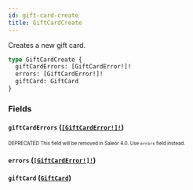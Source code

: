 ```yaml
---
id: gift-card-create
title: GiftCardCreate
---
```


Creates a new gift card.

```graphql
type GiftCardCreate {
  giftCardErrors: [GiftCardError!]!
  errors: [GiftCardError!]!
  giftCard: GiftCard
}
```

### Fields

#### `giftCardErrors` ([`[GiftCardError!]!`](/developer/api-reference/objects/gift-card-error.mdx))

<sub><sup><span className="deprecatedTag">DEPRECATED</span> This field will be removed in Saleor 4.0. Use `errors` field instead.</sup></sub>

#### `errors` ([`[GiftCardError!]!`](/developer/api-reference/objects/gift-card-error.mdx))

#### `giftCard` ([`GiftCard`](/developer/api-reference/objects/gift-card.mdx))
